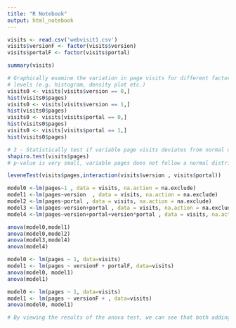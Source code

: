 ```yaml
---
title: "R Notebook"
output: html_notebook
---
```


```r
visits <- read.csv('webvisit1.csv')
visits$versionF <- factor(visits$version)
visits$portalF <- factor(visits$portal)
```

```r
summary(visits)
```


```r
# Graphically examine the variation in page visits for different factors
# levels (e.g. histogram, density plot etc.)
visits0 <- visits[visits$version == 0,]
hist(visits0$pages)
visits0 <- visits[visits$version == 1,]
hist(visits0$pages)
visits0 <- visits[visits$portal == 0,]
hist(visits0$pages)
visits0 <- visits[visits$portal == 1,]
hist(visits0$pages)
```

```r
# 3 - Statistically test if variable page visits deviates from normal distribution
shapiro.test(visits$pages)
# p-value is very small, variable pages does not follow a normal distribution
```

```r
leveneTest(visits$pages,interaction(visits$version , visits$portal))
```

```r
model0 <-lm(pages~1 , data = visits, na.action = na.exclude)
model1 <-lm(pages~version  , data = visits, na.action = na.exclude)
model2 <-lm(pages~portal , data = visits, na.action = na.exclude)
model3 <-lm(pages~version+portal , data = visits, na.action = na.exclude)
model4 <-lm(pages~version+portal+version*portal , data = visits, na.action = na.exclude)
```

```r
anova(model0,model1)
anova(model0,model2)
anova(model3,model4)
anova(model4)
```


```r
model0 <- lm(pages ~ 1, data=visits)
model1 <- lm(pages ~ versionF + portalF, data=visits)
anova(model0, model1)
anova(model1)
```
```r
model0 <- lm(pages ~ 1, data=visits)
model1 <- lm(pages ~ versionF + , data=visits)
anova(model0, model1)

```

```r
# By viewing the results of the anova test, we can see that both adding portal and version information have an significant effect on the model. Secondly, we compare the model containing both the varables (version adn portal) with the model containing also the interaction between the two variables. This also shows that the inclusion of the intercacion of the two variables in the model has a significant effect on the model. Therefore the model which should be used to perorm a linear regression on this data should be model4. However, we can see by analyzing the histogram of the page visits, that the distribution of the data is very skewed to one side. This makes is harder to obtain a well-performing linear model for this data. In fact if we inspect the R-squared value of the anova test, we see only a result of 0.22% showing that this model does not accurately fit the data. 
```

